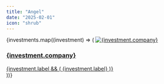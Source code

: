 ```yaml
---
title: "Angel"
date: "2025-02-01"
icon: "shrub"
---
```



<div class="grid justify-center grid-cols-[repeat(auto-fit,minmax(15rem,1fr))]">
	{investments.map((investment) => (
		<a
			href={investment.url}
			target="_blank"
			class="flex p-4 sm:p-8 gap-y-4 group center gap-4"
		>
			<Image
				src={
					investment.cover.includes("https")
						? investment.cover
						: `/src/images/lists/investments/${investment.cover}`
				}
				alt={investment.company}
				width={32}
				height={32}
				class="object-contain rounded-xs aspect-square"
				loading="lazy"
				decoding="async"
			/>
			<div class="flex flex-col justify-center">
				<h3 class="font-medium group-hover:underline">{investment.company}</h3>
				{investment.label && (
					<span class="text-sm text-gray-400">{investment.label}</span>
				)}
			</div>
		</a>
	))}
</div>
